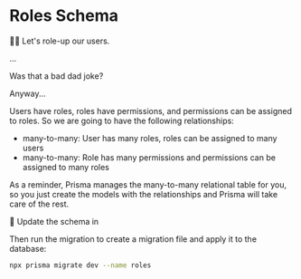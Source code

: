 # Roles Schema

<EpicVideo url="https://www.epicweb.dev/workshops/authentication-strategies-and-implementation/permissions/implementing-role-based-access-control-with-prisma" />

👨‍💼 Let's role-up our users.

...

Was that a bad dad joke?

Anyway...

Users have roles, roles have permissions, and permissions can be assigned to
roles. So we are going to have the following relationships:

- many-to-many: User has many roles, roles can be assigned to many users
- many-to-many: Role has many permissions and permissions can be assigned to
  many roles

As a reminder, Prisma manages the many-to-many relational table for you, so you
just create the models with the relationships and Prisma will take care of the
rest.

🐨 Update the schema in <InlineFile file="prisma/schema.prisma" />

Then run the migration to create a migration file and apply it to the database:

```sh nonumber
npx prisma migrate dev --name roles
```
